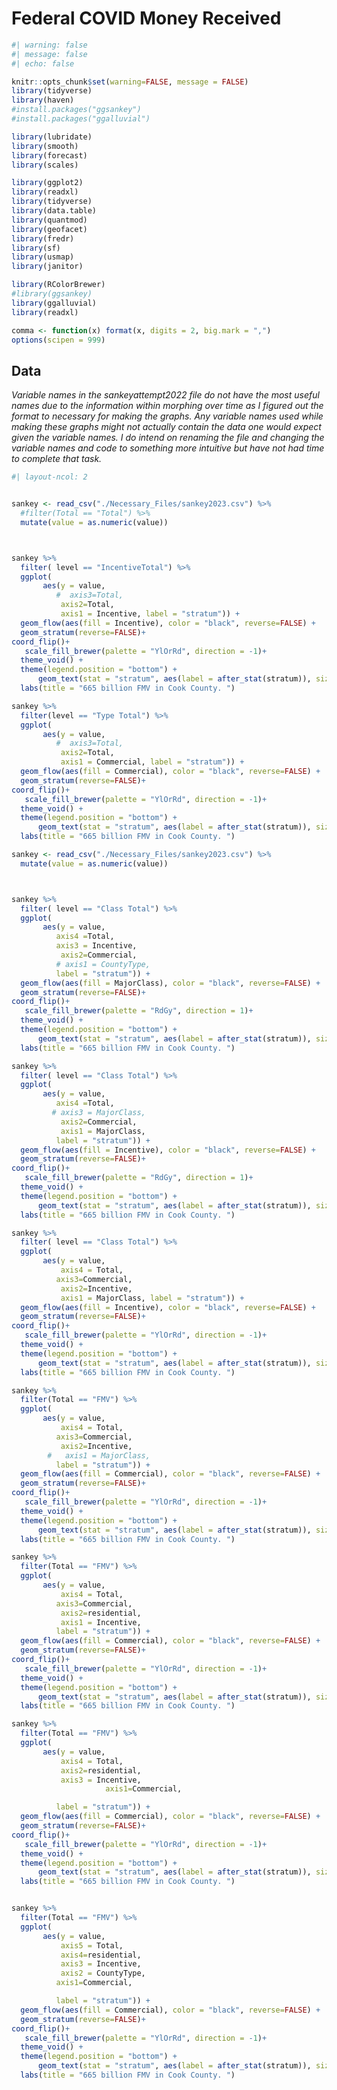 # Federal COVID Money Received {#sec-covid-federal-funds}

```r
#| warning: false
#| message: false
#| echo: false

knitr::opts_chunk$set(warning=FALSE, message = FALSE)
library(tidyverse)
library(haven)
#install.packages("ggsankey")
#install.packages("ggalluvial")

library(lubridate)
library(smooth)
library(forecast)
library(scales)

library(ggplot2)
library(readxl)
library(tidyverse)
library(data.table)
library(quantmod)
library(geofacet)
library(fredr)
library(sf) 
library(usmap)
library(janitor)

library(RColorBrewer)
#library(ggsankey)
library(ggalluvial)
library(readxl)

comma <- function(x) format(x, digits = 2, big.mark = ",")
options(scipen = 999)
```


##  Data



::: callout-note
*Variable names in the sankeyattempt2022 file do not have the most useful names due to the information within morphing over time as I figured out the format to necessary for making the graphs. Any variable names used while making these graphs might not actually contain the data one would expect given the variable names. I do intend on renaming the file and changing the variable names and code to something more intuitive but have not had time to complete that task.*
:::


```r
#| layout-ncol: 2


sankey <- read_csv("./Necessary_Files/sankey2023.csv") %>% 
  #filter(Total == "Total") %>% 
  mutate(value = as.numeric(value))



sankey %>% 
  filter( level == "IncentiveTotal") %>%
  ggplot( 
       aes(y = value, 
          #  axis3=Total, 
           axis2=Total, 
           axis1 = Incentive, label = "stratum")) +
  geom_flow(aes(fill = Incentive), color = "black", reverse=FALSE) +
  geom_stratum(reverse=FALSE)+
coord_flip()+
   scale_fill_brewer(palette = "YlOrRd", direction = -1)+
  theme_void() +
  theme(legend.position = "bottom") + 
      geom_text(stat = "stratum", aes(label = after_stat(stratum)), size = 2, reverse=FALSE)+
  labs(title = "665 billion FMV in Cook County. ")

sankey %>% 
  filter(level == "Type Total") %>% 
  ggplot( 
       aes(y = value, 
          #  axis3=Total, 
           axis2=Total, 
           axis1 = Commercial, label = "stratum")) +
  geom_flow(aes(fill = Commercial), color = "black", reverse=FALSE) +
  geom_stratum(reverse=FALSE)+
coord_flip()+
   scale_fill_brewer(palette = "YlOrRd", direction = -1)+
  theme_void() +
  theme(legend.position = "bottom") + 
      geom_text(stat = "stratum", aes(label = after_stat(stratum)), size = 2, reverse=FALSE)+
  labs(title = "665 billion FMV in Cook County. ")
```

```r
sankey <- read_csv("./Necessary_Files/sankey2023.csv") %>% 
  mutate(value = as.numeric(value))




```


```r
sankey %>% 
  filter( level == "Class Total") %>%
  ggplot( 
       aes(y = value, 
          axis4 =Total, 
          axis3 = Incentive,
           axis2=Commercial, 
          # axis1 = CountyType,
          label = "stratum")) +
  geom_flow(aes(fill = MajorClass), color = "black", reverse=FALSE) +
  geom_stratum(reverse=FALSE)+
coord_flip()+
   scale_fill_brewer(palette = "RdGy", direction = 1)+
  theme_void() +
  theme(legend.position = "bottom") + 
      geom_text(stat = "stratum", aes(label = after_stat(stratum)), size = 2, reverse=FALSE)+
  labs(title = "665 billion FMV in Cook County. ")

sankey %>% 
  filter( level == "Class Total") %>%
  ggplot( 
       aes(y = value, 
          axis4 =Total, 
         # axis3 = MajorClass,
           axis2=Commercial, 
           axis1 = MajorClass,
          label = "stratum")) +
  geom_flow(aes(fill = Incentive), color = "black", reverse=FALSE) +
  geom_stratum(reverse=FALSE)+
coord_flip()+
   scale_fill_brewer(palette = "RdGy", direction = 1)+
  theme_void() +
  theme(legend.position = "bottom") + 
      geom_text(stat = "stratum", aes(label = after_stat(stratum)), size = 2, reverse=FALSE)+
  labs(title = "665 billion FMV in Cook County. ")
```


```r
sankey %>% 
  filter( level == "Class Total") %>%
  ggplot( 
       aes(y = value, 
           axis4 = Total,
          axis3=Commercial, 
           axis2=Incentive, 
           axis1 = MajorClass, label = "stratum")) +
  geom_flow(aes(fill = Incentive), color = "black", reverse=FALSE) +
  geom_stratum(reverse=FALSE)+
coord_flip()+
   scale_fill_brewer(palette = "YlOrRd", direction = -1)+
  theme_void() +
  theme(legend.position = "bottom") + 
      geom_text(stat = "stratum", aes(label = after_stat(stratum)), size = 2, reverse=FALSE)+
  labs(title = "665 billion FMV in Cook County. ")
```


```r
sankey %>% 
  filter(Total == "FMV") %>%
  ggplot( 
       aes(y = value, 
           axis4 = Total,
          axis3=Commercial, 
           axis2=Incentive, 
        #   axis1 = MajorClass, 
          label = "stratum")) +
  geom_flow(aes(fill = Commercial), color = "black", reverse=FALSE) +
  geom_stratum(reverse=FALSE)+
coord_flip()+
   scale_fill_brewer(palette = "YlOrRd", direction = -1)+
  theme_void() +
  theme(legend.position = "bottom") + 
      geom_text(stat = "stratum", aes(label = after_stat(stratum)), size = 2, reverse=FALSE)+
  labs(title = "665 billion FMV in Cook County. ")

sankey %>% 
  filter(Total == "FMV") %>%
  ggplot( 
       aes(y = value, 
           axis4 = Total,
          axis3=Commercial, 
           axis2=residential, 
           axis1 = Incentive, 
          label = "stratum")) +
  geom_flow(aes(fill = Commercial), color = "black", reverse=FALSE) +
  geom_stratum(reverse=FALSE)+
coord_flip()+
   scale_fill_brewer(palette = "YlOrRd", direction = -1)+
  theme_void() +
  theme(legend.position = "bottom") + 
      geom_text(stat = "stratum", aes(label = after_stat(stratum)), size = 2, reverse=FALSE)+
  labs(title = "665 billion FMV in Cook County. ")

sankey %>% 
  filter(Total == "FMV") %>%
  ggplot( 
       aes(y = value, 
           axis4 = Total,
           axis2=residential, 
           axis3 = Incentive, 
                     axis1=Commercial, 

          label = "stratum")) +
  geom_flow(aes(fill = Commercial), color = "black", reverse=FALSE) +
  geom_stratum(reverse=FALSE)+
coord_flip()+
   scale_fill_brewer(palette = "YlOrRd", direction = -1)+
  theme_void() +
  theme(legend.position = "bottom") + 
      geom_text(stat = "stratum", aes(label = after_stat(stratum)), size = 2, reverse=FALSE)+
  labs(title = "665 billion FMV in Cook County. ")


sankey %>% 
  filter(Total == "FMV") %>%
  ggplot( 
       aes(y = value, 
           axis5 = Total,
           axis4=residential, 
           axis3 = Incentive,
           axis2 = CountyType,
          axis1=Commercial, 

          label = "stratum")) +
  geom_flow(aes(fill = Commercial), color = "black", reverse=FALSE) +
  geom_stratum(reverse=FALSE)+
coord_flip()+
   scale_fill_brewer(palette = "YlOrRd", direction = -1)+
  theme_void() +
  theme(legend.position = "bottom") + 
      geom_text(stat = "stratum", aes(label = after_stat(stratum)), size = 2, reverse=FALSE)+
  labs(title = "665 billion FMV in Cook County. ")


```

